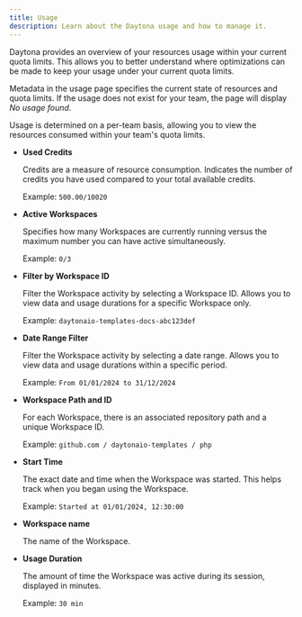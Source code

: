 ```yaml
---
title: Usage
description: Learn about the Daytona usage and how to manage it.
---
```


Daytona provides an overview of your resources usage within your current quota limits. This allows you to better understand where optimizations can be made to keep your usage under your current quota limits.

Metadata in the usage page specifies the current state of resources and quota limits. If the usage does not exist for your team, the page will display *No usage found*.

Usage is determined on a per-team basis, allowing you to view the resources consumed within your team's quota limits.

- **Used Credits**

  Credits are a measure of resource consumption. Indicates the number of credits you have used compared to your total available credits.

  Example: `500.00/10020`

- **Active Workspaces**

  Specifies how many Workspaces are currently running versus the maximum number you can have active simultaneously.

  Example: `0/3`

- **Filter by Workspace ID**

  Filter the Workspace activity by selecting a Workspace ID. Allows you to view data and usage durations for a specific Workspace only.

  Example: `daytonaio-templates-docs-abc123def`

- **Date Range Filter**

  Filter the Workspace activity by selecting a date range. Allows you to view data and usage durations within a specific period.

  Example: `From 01/01/2024 to 31/12/2024`

- **Workspace Path and ID**

  For each Workspace, there is an associated repository path and a unique Workspace ID.

  Example: `github.com / daytonaio-templates / php`

- **Start Time**

  The exact date and time when the Workspace was started. This helps track when you began using the Workspace.

  Example: `Started at 01/01/2024, 12:30:00`

- **Workspace name**

  The name of the Workspace.

- **Usage Duration**

  The amount of time the Workspace was active during its session, displayed in minutes.

  Example: `30 min`